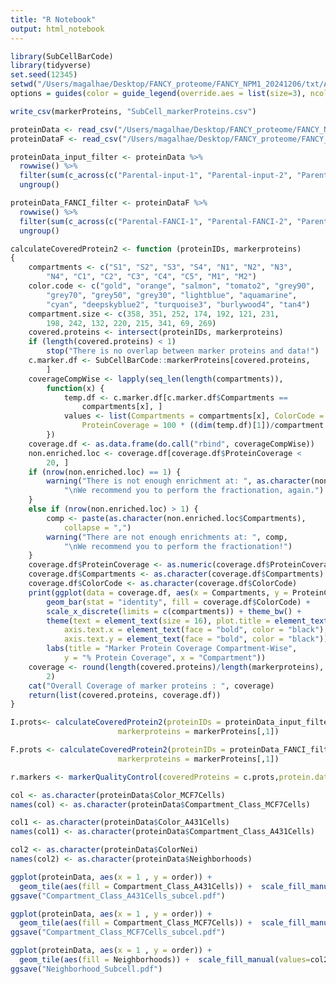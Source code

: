 ```yaml
---
title: "R Notebook"
output: html_notebook
---
```



```r
library(SubCellBarCode)
library(tidyverse)
set.seed(12345)
setwd("/Users/magalhae/Desktop/FANCY_proteome/FANCY_NPM1_20241206/txt/Analysis_w_Input/")
options = guides(color = guide_legend(override.aes = list(size=3), ncol=2))
```
```r
write_csv(markerProteins, "SubCell_markerProteins.csv")
```
```r
proteinData <- read_csv("/Users/magalhae/Desktop/FANCY_proteome/FANCY_NPM1_20241206/txt/Analysis_w_Input/ordered_row_df_heatmap_wClustering_Total.csv")
proteinDataF <- read_csv("/Users/magalhae/Desktop/FANCY_proteome/FANCY_NPM1_20241206/txt/Analysis_wo_Input/ordered_row_df_heatmap_wClustering_Total.csv")
```
```r
proteinData_input_filter <- proteinData %>%
  rowwise() %>%
  filter(sum(c_across(c("Parental-input-1", "Parental-input-2", "Parental-input-3")) == 0) < 2) %>%
  ungroup()

proteinData_FANCI_filter <- proteinDataF %>%
  rowwise() %>%
  filter(sum(c_across(c("Parental-FANCI-1", "Parental-FANCI-2", "Parental-FANCI-3")) == 0) < 2) %>%
  ungroup()
```
```r
calculateCoveredProtein2 <- function (proteinIDs, markerproteins) 
{
    compartments <- c("S1", "S2", "S3", "S4", "N1", "N2", "N3", 
        "N4", "C1", "C2", "C3", "C4", "C5", "M1", "M2")
    color.code <- c("gold", "orange", "salmon", "tomato2", "grey90", 
        "grey70", "grey50", "grey30", "lightblue", "aquamarine", 
        "cyan", "deepskyblue2", "turquoise3", "burlywood4", "tan4")
    compartment.size <- c(358, 351, 252, 174, 192, 121, 231, 
        198, 242, 132, 220, 215, 341, 69, 269)
    covered.proteins <- intersect(proteinIDs, markerproteins)
    if (length(covered.proteins) < 1) 
        stop("There is no overlap between marker proteins and data!")
    c.marker.df <- SubCellBarCode::markerProteins[covered.proteins, 
        ]
    coverageCompWise <- lapply(seq_len(length(compartments)), 
        function(x) {
            temp.df <- c.marker.df[c.marker.df$Compartments == 
                compartments[x], ]
            values <- list(Compartments = compartments[x], ColorCode = color.code[x], 
                ProteinCoverage = 100 * ((dim(temp.df)[1])/compartment.size[x]))
        })
    coverage.df <- as.data.frame(do.call("rbind", coverageCompWise))
    non.enriched.loc <- coverage.df[coverage.df$ProteinCoverage < 
        20, ]
    if (nrow(non.enriched.loc) == 1) {
        warning("There is not enough enrichment at: ", as.character(non.enriched.loc$Compartments), 
            "\nWe recommend you to perform the fractionation, again.")
    }
    else if (nrow(non.enriched.loc) > 1) {
        comp <- paste(as.character(non.enriched.loc$Compartments), 
            collapse = ",")
        warning("There are not enough enrichments at: ", comp, 
            "\nWe recommend you to perform the fractionation!")
    }
    coverage.df$ProteinCoverage <- as.numeric(coverage.df$ProteinCoverage)
    coverage.df$Compartments <- as.character(coverage.df$Compartments)
    coverage.df$ColorCode <- as.character(coverage.df$ColorCode)
    print(ggplot(data = coverage.df, aes(x = Compartments, y = ProteinCoverage)) + 
        geom_bar(stat = "identity", fill = coverage.df$ColorCode) + 
        scale_x_discrete(limits = c(compartments)) + theme_bw() + 
        theme(text = element_text(size = 16), plot.title = element_text(hjust = 0.5), 
            axis.text.x = element_text(face = "bold", color = "black"), 
            axis.text.y = element_text(face = "bold", color = "black")) + 
        labs(title = "Marker Protein Coverage Compartment-Wise", 
            y = "% Protein Coverage", x = "Compartment"))
    coverage <- round(length(covered.proteins)/length(markerproteins), 
        2)
    cat("Overall Coverage of marker proteins : ", coverage)
    return(list(covered.proteins, coverage.df))
}
```

```r
I.prots<- calculateCoveredProtein2(proteinIDs = proteinData_input_filter$`Gene names`, 
                        markerproteins = markerProteins[,1])

F.prots <- calculateCoveredProtein2(proteinIDs = proteinData_FANCI_filter$`Gene names`, 
                        markerproteins = markerProteins[,1])
```
```r
r.markers <- markerQualityControl(coveredProteins = c.prots,protein.data = proteinData)
```

```r
col <- as.character(proteinData$Color_MCF7Cells)
names(col) <- as.character(proteinData$Compartment_Class_MCF7Cells)

col1 <- as.character(proteinData$Color_A431Cells)
names(col1) <- as.character(proteinData$Compartment_Class_A431Cells)

col2 <- as.character(proteinData$ColorNei)
names(col2) <- as.character(proteinData$Neighborhoods)

ggplot(proteinData, aes(x = 1 , y = order)) +
  geom_tile(aes(fill = Compartment_Class_A431Cells)) +  scale_fill_manual(values=col1)
ggsave("Compartment_Class_A431Cells_subcel.pdf")

ggplot(proteinData, aes(x = 1 , y = order)) +
  geom_tile(aes(fill = Compartment_Class_MCF7Cells)) +  scale_fill_manual(values=col)
ggsave("Compartment_Class_MCF7Cells_subcel.pdf")

ggplot(proteinData, aes(x = 1 , y = order)) +
  geom_tile(aes(fill = Neighborhoods)) +  scale_fill_manual(values=col2)
ggsave("Neighborhood_Subcell.pdf")
```

